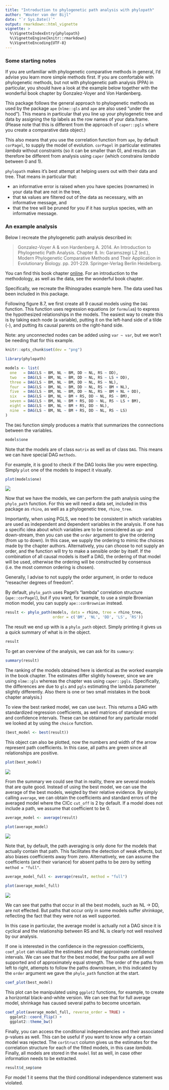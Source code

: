```yaml
---
title: "Introduction to phylogenetic path analysis with phylopath"
author: "Wouter van der Bijl"
date: "`r Sys.Date()`"
output: rmarkdown::html_vignette
vignette: >
  %\VignetteIndexEntry{phylopath}
  %\VignetteEngine{knitr::rmarkdown}
  %\VignetteEncoding{UTF-8}
---
```


### Some starting notes

If you are unfamiliar with phylogenetic comparative methods in general, I'd advise you learn more simple methods first. If you are comfortable with phylogenetic methods, but not with phylogenetic path analysis (PPA) in particular, you should have a look at the example below together with the wonderful book chapter by Gonzalez-Voyer and Von Hardenberg.

This package follows the general approach to phylogenetic methods as used by the package `ape` (`nlme::gls` and `ape` are also used "under the hood"). This means in particular that you line up your phylogenetic tree and data by assigning the tip labels as the row names of your data.frame. (Please note that this is different from the approach of `caper::pgls` where you create a comparative data object.)

This also means that you use the correlation function from `ape`, by default `corPagel`, to supply the model of evolution. `corPagel` in particular estimates _lambda_ without constraints (so it can be smaller than 0), and results can therefore be different from analysis using `caper` (which constrains _lambda_ between 0 and 1).

`phylopath` makes it's best attempt at helping users out with their data and tree. That means in particular that:
 
* an informative error is raised when you have species (rownames) in your data that are not in the tree,
* that `NA` values are filtered out of the data as necessary, with an informative message, and
* that the tree will be pruned for you if it has surplus species, with an informative message.

### An example analysis

Below I recreate the phylogenetic path analysis described in:

> Gonzalez-Voyer A & von Hardenberg A. 2014. An Introduction to Phylogenetic Path Analysis. Chapter 8. In: Garamszegi LZ (ed.), Modern Phylogenetic Comparative Methods and Their Application in Evolutionary Biology. pp. 201-229. Springer-Verlag Berlin Heidelberg.

You can find this book chapter [online](http://www.consevol.org/pdf/Books/Chapter%208%20Modern%20Phylogenetic%20Comparative%20Methods%20book.pdf). For an introduction to the methodology, as well as the data, see the wonderful book chapter.

Specifically, we recreate the Rhinogrades example here. The data used has been included in this package.

Following figure 8.7, we first create all 9 causal models using the `DAG` function. This function uses regression equations (or `formula`s) to express the hypothesized relationships in the models. The easiest way to create this is by taking each node (a variable), putting it on the left-hand side of a tilde (`~`), and putting its causal parents on the right-hand side.

Note: any unconnected nodes can be added using `var ~ var`, but we won't be needing that for this example.

```r
knitr::opts_chunk$set(dev = "png")
```


```r
library(phylopath)

models <- list(
  one   = DAG(LS ~ BM, NL ~ BM, DD ~ NL, RS ~ DD),
  two   = DAG(LS ~ BM, NL ~ BM, DD ~ NL, RS ~ LS + DD),
  three = DAG(LS ~ BM, NL ~ BM, DD ~ NL, RS ~ NL),
  four  = DAG(LS ~ BM, NL ~ BM, DD ~ NL, RS ~ BM + NL),
  five  = DAG(LS ~ BM, NL ~ BM, DD ~ NL, RS ~ BM + NL + DD),
  six   = DAG(LS ~ BM, NL ~ BM + RS, DD ~ NL, RS ~ BM),
  seven = DAG(LS ~ BM, NL ~ BM + RS, DD ~ NL, RS ~ LS + BM),
  eight = DAG(LS ~ BM, NL ~ BM + RS, DD ~ NL),
  nine  = DAG(LS ~ BM, NL ~ BM + RS, DD ~ NL, RS ~ LS)
)
```

The `DAG` function simply produces a matrix that summarizes the connections between the variables.

```r
models$one
```
Note that the models are of class `matrix` as well as of class `DAG`. This means we can have special DAG `methods`.

For example, it is good to check if the DAG looks like you were expecting. Simply `plot` one of the models to inspect it visually.

```r
plot(models$one)
```

![](Vignette_figures/fig1.png)

Now that we have the models, we can perform the path analysis using the `phylo_path` function. For this we will need a data set, included in this package as `rhino`, as well as a phylogenetic tree, `rhino_tree`.

Importantly, when using PGLS, we need to be consistent in which variables are used as independent and dependent variables in the analysis. If one has a specific idea about which variables are to be conscidered as up- and down-stream, then you can use the `order` argument to give the ordering (from up to down). In this case, we supply the ordering to mimic the choices made by the chapter authors. Alternatively, you can choose to not supply an order, and the function will try to make a sensible order by itself. If the combination of all causal models is itself a DAG, the ordering of that model will be used, otherwise the ordering will be constructed by consensus (i.e. the most common ordering is chosen).

Generally, I advise to not supply the order argument, in order to reduce "reseacher degrees of freedom".

By default, `phylo_path` uses Pagel's “lambda” correlation structure (`ape::corPagel`), but if you want, for example, to use a simple Brownian motion model, you can supply `ape::corBrownian` instead.

```r
result <- phylo_path(models, data = rhino, tree = rhino_tree, 
                     order = c('BM', 'NL', 'DD', 'LS', 'RS'))
```

The result we end up with is a `phylo_path` object. Simply printing it gives us a quick summary of what is in the object.

```r
result
```

To get an overview of the analysis, we can ask for its `summary`:

```r
summary(result)
```

The ranking of the models obtained here is identical as the worked example in the book chapter. The estimates differ slightly however, since we are using `nlme::gls` whereas the chapter was using `caper::pgls`. (Specifically, the differences are due to `gls` and `pgls` estimating the lambda parameter slightly differently. Also there is one or two small mistakes in the book chapter analysis.)

To view the best ranked model, we can use `best`. This returns a DAG with standardized regression coefficients, as well matrices of standard errors and confidence intervals. These can be obtained for any particular model we looked at by using the `choice` function.

```r
(best_model <- best(result))
```

This object can also be plotted, now the numbers and width of the arrow represent path coefficients. In this case, all paths are green since all relationships are positive.

```r
plot(best_model)
```
![](Vignette_figures/fig2.png)

From the summary we could see that in reality, there are several models that are quite good. Instead of using the best model, we can use the average of the best models, weigted by their relative evidence. By simply calling `average`, we can obtain the coefficients and standard errors of the averaged model where the CICc `cut_off` is 2 by default. If a model does not include a path, we assume that coefficient to be 0.

```r
average_model <- average(result)
```
```r
plot(average_model)
```
![](Vignette_figures/fig3.png)

Note that, by default, the path averaging is only done for the models that actually contain that path. This facilitates the detection of weak effects, but also biases coefficients away from zero. Alternatively, we can assume the coefficients (and their variance) for absent paths to be zero by setting `method = "full"`.

```r
average_model_full <- average(result, method = "full")
```
```r
plot(average_model_full)
```
![](Vignette_figures/fig4.png)

We can see that paths that occur in all the best models, such as NL -> DD, are not effected. But paths that occur only in some models suffer _shrinkage_, reflecting the fact that they were not as well supported.

In this case in particular, the average model is actually not a DAG since it is cyclical and the relationship between RS and NL is clearly not well resolved by our analysis.

If one is interested in the confidence in the regression coefficients, `coef_plot` can visualize the estimates and their approximate confidence intervals. We can see that for the best model, the four paths are all well supported and of approximately equal strength. The order of the paths from left to right, attempts to follow the paths downstream, in this indicated by the `order` argument we gave the `phylo_path` function at the start.

```r
coef_plot(best_model)
```

This plot can be manipulated using `ggplot2` functions, for example, to create a horizontal black-and-white version. We can see that for full average model, shrinkage has caused several paths to become uncertain.

```r
coef_plot(average_model_full, reverse_order = TRUE) + 
  ggplot2::coord_flip() + 
  ggplot2::theme_bw()
```

Finally, you can access the conditional independencies and their associated p-values as well. This can be useful if you want to know _why_ a certain model was rejected. The `corStruct` column gives us the estimates for the correlation structure for each of the fitted models, in this case _lambda_. Finally, all models are stored in the `model` list as well, in case other information needs to be extracted.

```r
result$d_sep$one
```

For model 1 it seems that the third conditional independence statement was violated.

